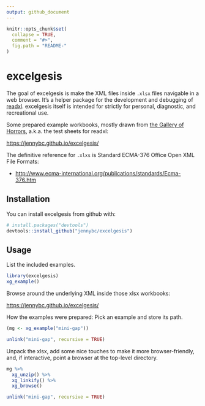 ```yaml
---
output: github_document
---
```


<!-- README.md is generated from README.Rmd. Please edit that file -->

```r
knitr::opts_chunk$set(
  collapse = TRUE,
  comment = "#>",
  fig.path = "README-"
)
```

# excelgesis

The goal of excelgesis is make the XML files inside `.xlsx` files navigable in a web browser. It's a helper package for the development and debugging of [readxl](http://readxl.tidyverse.org). excelgesis itself is intended for strictly for personal, diagnostic, and recreational use.

Some prepared example workbooks, mostly drawn from [the Gallery of Horrors](https://github.com/tidyverse/readxl/tree/master/tests/testthat/sheets), a.k.a. the test sheets for readxl:

<https://jennybc.github.io/excelgesis/>

The definitive reference for `.xlxs` is Standard ECMA-376 Office Open XML File Formats:

  * <http://www.ecma-international.org/publications/standards/Ecma-376.htm>

## Installation

You can install excelgesis from github with:

```r
# install.packages("devtools")
devtools::install_github("jennybc/excelgesis")
```

## Usage

List the included examples.

```r
library(excelgesis)
xg_example()
```

Browse around the underlying XML inside those xlsx workbooks:

<https://jennybc.github.io/excelgesis/>

How the examples were prepared: Pick an example and store its path.

```r
(mg <- xg_example("mini-gap"))
```

```r
unlink("mini-gap", recursive = TRUE)
```

Unpack the xlsx, add some nice touches to make it more browser-friendly, and, if interactive, point a browser at the top-level directory.

```r
mg %>% 
  xg_unzip() %>% 
  xg_linkify() %>% 
  xg_browse()
```

```r
unlink("mini-gap", recursive = TRUE)
```

